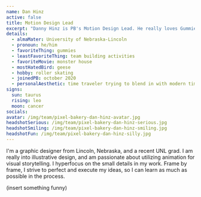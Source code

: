 ```yaml
---
name: Dan Hinz
active: false
title: Motion Design Lead
excerpt: "Danny Hinz is PB's Motion Design Lead. He really loves Gummies, and hates geese and team building activities. He has since moved on to Swanson Russell."
details:
  - almaMater: University of Nebraska-Lincoln
  - pronoun: he/him
  - favoriteThing: gummies
  - leastFavoriteThing: team building activities
  - favoriteMovie: monster house
  - mostHatedBird: geese
  - hobby: roller skating
  - joinedPB: october 2020
  - personalAesthetic: time traveler trying to blend in with modern times
signs:
  sun: taurus
  rising: leo
  moon: cancer
socials:
avatar: /img/team/pixel-bakery-dan-hinz-avatar.jpg
headshotSerious: /img/team/pixel-bakery-dan-hinz-serious.jpg
headshotSmiling: /img/team/pixel-bakery-dan-hinz-smiling.jpg
headshotFun: /img/team/pixel-bakery-dan-hinz-silly.jpg
---
```


I'm a graphic designer from Lincoln, Nebraska, and a recent UNL grad. I am really into illustrative design, and am passionate about utilizing animation for visual storytelling. I hyperfocus on the small details in my work. Frame by frame, I strive to perfect and execute my ideas, so I can learn as much as possible in the process.

(insert something funny)
